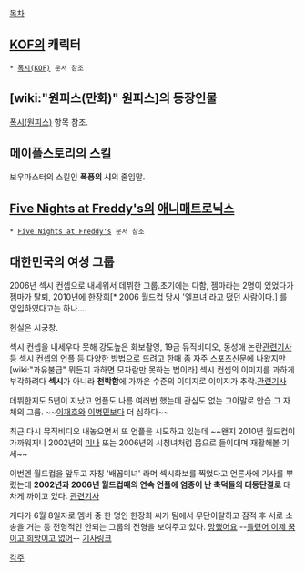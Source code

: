 [[목차]]

== [[KOF]]의 캐릭터 ==
 * [[폭시(KOF)]] 문서 참조

== [wiki:"원피스(만화)" 원피스]의 등장인물 ==
[[폭시(원피스)]] 항목 참조.

== 메이플스토리의 스킬 ==
보우마스터의 스킬인 '''폭풍의 시'''의 줄임말.

== [[Five Nights at Freddy's]]의 [[애니매트로닉스]] ==
 * [[Five Nights at Freddy's]] 문서 참조

== 대한민국의 여성 그룹 ==
2006년 섹시 컨셉으로 내세워서 데뷔한 그룹.초기에는 다함, 젬마라는 2명이 있었다가 젬마가 탈퇴, 2010년에 한장희[* 2006 월드컵 당시 '엘프녀'라고 떴던 사람이다.] 를 영입하였다고는 하나....

현실은 시궁창.

섹시 컨셉을 내세우다 못해 강도높은 화보촬영, 19금 뮤직비디오, 동성애 논란[http://news.nate.com/view/20080619n06156 관련기사] 등 섹시 컨셉의 언플 등 다양한 방법으로 뜨려고 한때 좀 자주 스포츠신문에 나왔지만 [wiki:"과유불급" 뭐든지 과하면 모자람만 못하는 법이라] 섹시 컨셉의 이미지를 과하게 부각하려다 '''섹시'''가 아니라 '''천박함'''에 가까운 수준의 이미지로 이미지가 추락.[http://news.nate.com/view/20100312n18710 관련기사]

데뷔한지도 5년이 지났고 언플도 나름 여러번 했는데 관심도 없는 그야말로 안습 그 자체의 그룹. ~~[[이재호]]와 [[이병민]]보다 더 심하다~~

최근 다시 뮤직비디오 내놓으면서 또 언플을 시도하고 있는데 ~~왠지 2010년 월드컵이 가까워지니 2002년의 [[미나]] 또는 2006년의 시청녀처럼 몸으로 들이대며 재활해볼 기세~~

이번엔 월드컵을 앞두고 자칭 '배꼽미녀' 라며 섹시화보를 찍었다고 언론사에 기사를 뿌렸는데 '''2002년과 2006년 월드컵때의 연속 언플에 염증이 난 축덕들의 대동단결로''' 대차게 까이고 있다. [http://news.nate.com/view/20100527n16074 관련기사]

게다가 6월 8일자로 멤버 중 한 명인 한장희 씨가 팀에서 무단이탈하고 잠적 후 서로 소송을 거는 등 전형적인 안되는 그룹의 전형을 보여주고 있다. [[망했어요]] --[[틀렸어 이제 꿈이고 희망이고 없어]]-- [http://news.nate.com/view/20100609n04433 기사링크] 

[[각주]]
